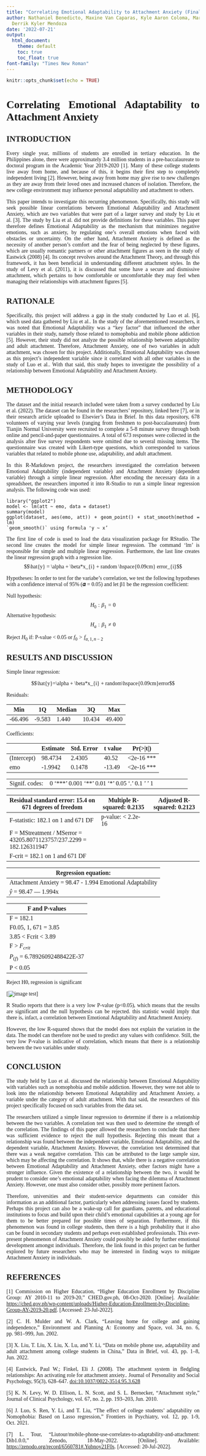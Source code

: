```yaml
---
title: "Correlating Emotional Adaptability to Attachment Anxiety (Final Project)"
author: Nathaniel Benedicto, Maxine Van Caparas, Kyle Aaron Coloma, Marco Luis Coros,
  Derrik Kyler Mendoza
date: '2022-07-21'
output: 
  html_document:
    theme: default
    toc: true
    toc_float: true
font-family: "Times New Roman"
---
```


```r
knitr::opts_chunk$set(echo = TRUE)
```

```{=html}
<style>
body {
text-align: justify;
font-family: "Times New Roman";
}
</style>
```
# Correlating Emotional Adaptability to Attachment Anxiety

## **INTRODUCTION**

Every single year, millions of students are enrolled in tertiary education. In the Philippines alone, there were approximately 3.4 million students in a pre-baccalaureate to doctoral program in the Academic Year 2019-2020 [1]. Many of these college students live away from home, and because of this, it begins their first step to completely independent living [2]. However, being away from home may give rise to new challenges as they are away from their loved ones and increased chances of isolation. Therefore, the new college environment may influence personal adaptability and attachment to others.

This paper intends to investigate this recurring phenomenon. Specifically, this study will seek possible linear correlations between Emotional Adaptability and Attachment Anxiety, which are two variables that were part of a larger survey and study by Liu et al. [3]. The study by Liu et al. did not provide definitions for these variables. This paper therefore defines Emotional Adaptability as the mechanism that minimizes negative emotions, such as anxiety, by regulating one's overall emotions when faced with obstacles or uncertainty. On the other hand, Attachment Anxiety is defined as the necessity of another person's comfort and the fear of being neglected by these figures, which are usually romantic partners or other attachment figures as seen in the study of Eastwick (2008) [4]. Its concept revolves around the Attachment Theory, and through this framework, it has been beneficial in understanding different attachment styles. In the study of Levy et al. (2011), it is discussed that some have a secure and dismissive attachment, which pertains to how comfortable or uncomfortable they may feel when managing their relationships with attachment figures [5].

## **RATIONALE**

Specifically, this project will address a gap in the study conducted by Luo et al. [6], which used data gathered by Liu et al.. In the study of the aforementioned researchers, it was noted that Emotional Adaptability was a "key factor" that influenced the other variables in their study, namely those related to nomophobia and mobile phone addiction [5]. However, their study did not analyze the possible relationship between adaptability and adult attachment. Therefore, Attachment Anxiety, one of two variables in adult attachment, was chosen for this project. Additionally, Emotional Adaptability was chosen as this project's independent variable since it correlated with all other variables in the study of Luo et al.. With that said, this study hopes to investigate the possibility of a relationship between Emotional Adaptability and Attachment Anxiety.

## **METHODOLOGY**

The dataset and the initial research included were taken from a survey conducted by Liu et al. (2022). The dataset can be found in the researchers' repository, linked here [7], or in their research article uploaded to Elsevier's Data in Brief. In this data repository, 678 volunteers of varying year levels (ranging from freshmen to post-baccalaureates) from Tianjin Normal University were recruited to complete a 5-8 minute survey through both online and pencil-and-paper questionnaires. A total of 673 responses were collected in the analysis after five survey respondents were omitted due to several missing items. The questionnaire was created with Likert-type questions, which corresponded to various variables that related to mobile phone use, adaptability, and adult attachment.

In this R-Markdown project, the researchers investigated the correlation between Emotional Adaptability (independent variable) and Attachment Anxiety (dependent variable) through a simple linear regression. After encoding the necessary data in a spreadsheet, the researchers imported it into R-Studio to run a simple linear regression analysis. The following code was used:

    library("ggplot2")
    model <- lm(att ~ emo, data = dataset)
    summary(model)
    ggplot(dataset, aes(emo, att)) + geom_point() + stat_smooth(method = lm) 
    `geom_smooth()` using formula 'y ~ x’

The first line of code is used to load the data visualization package for RStudio. The second line creates the model for simple linear regression. The command 'lm' is responsible for simple and multiple linear regression. Furthermore, the last line creates the linear regression graph with a regression line. $$\hat{y} =  \alpha +  \beta*x_{i} + random \hspace{0.09cm} error_{i}$$

Hypotheses: In order to test for the variabe's correlation, we test the following hypotheses with a confidence interval of 95% (𝜶 = 0.05) and let β1 be the regression coefficient:

Null hypothesis: $$H_{0}: \beta_{1} = 0$$ Alternative hypothesis: $$H_{a}: \beta_{1} \neq 0$$

Reject $H_{0}$ if: P-value \< 0.05 or $f_{0} > f_{\alpha, 1, n-2}$

## **RESULTS AND DISCUSSION**

Simple linear regression:

$$\hat{y}=\alpha + \beta*x_{i} + random\hspace{0.09cm}error$$

Residuals:

| Min     | 1Q     | Median | 3Q     | Max    |
|---------|--------|--------|--------|--------|
| -66.496 | -9.583 | 1.440  | 10.434 | 49.400 |

Coefficients:

|             | Estimate | Std. Error | t value | Pr(\>\|t\|)    |
|-------------|----------|------------|---------|----------------|
| (Intercept) | 98.4734  | 2.4305     | 40.52   | \<2e-16 \*\*\* |
| emo         | -1.9942  | 0.1478     | -13.49  | \<2e-16 \*\*\* |

|                |                                                      |
|----------------|------------------------------------------------------|
| Signif. codes: | 0 '\*\*\*' 0.001 '\*\*' 0.01 '\*' 0.05 '.' 0.1 ' ' 1 |

| Residual standard error: 15.4 on 671 degrees of freedom               | Multiple R-squared: 0.2135 | Adjusted R-squared: 0.2123 |
|----------------------------------|-------------------|-------------------|
| F-statistic: 182.1 on 1 and 671 DF                                    | p-value: \< 2.2e-16        |                            |
| F = MStreatment / MSerror = 43205.8071123757/237.2299 = 182.126311947 |                            |                            |
| F-crit = 182.1 on 1 and 671 DF                                        |                            |                            |

| Regression equation:                                      |
|-----------------------------------------------------------|
| Attachment Anxiety = 98.47 - 1.994 Emotional Adaptability |
| $\hat{y}$ = 98.47 --- 1.994x                              |

| F and P-values                   |
|----------------------------------|
| F = 182.1                        |
| F0.05, 1, 671 = 3.85             |
| 3.85 \< Fcrit \< 3.89            |
| F \> $F_{crit}$                  |
| $P_{(f)}$ = 6.78926092488422E-37 |
| P \< 0.05                        |

Reject H0, regression is significant

[![image test](https://i.postimg.cc/Bn0Xr9bQ/regressionline.png)]

R Studio reports that there is a very low P-value (p\<0.05), which means that the results are significant and the null hypothesis can be rejected. this statistic would imply that there is, infact, a correlation between Emotional Adaptability and Attachment Anxiety.

However, the low R-squared shows that the model does not explain the variation in the data. The model can therefore not be used to predict any values with confidence. Still, the very low P-value is indicative of correlation, which means that there is a relationship between the two variables under study.

## **CONCLUSION**

The study held by Luo et al. discussed the relationship between Emotional Adaptability with variables such as nomophobia and mobile addiction. However, they were not able to look into the relationship between Emotional Adaptability and Attachment Anxiety, a variable under the category of adult attachment. With that said, the researchers of this project specifically focused on such variables from the data set.

The researchers utilized a simple linear regression to determine if there is a relationship between the two variables. A correlation test was then used to determine the strength of the correlation. The findings of this paper allowed the researchers to conclude that there was sufficient evidence to reject the null hypothesis. Rejecting this meant that a relationship was found between the independent variable, Emotional Adaptability, and the dependent variable, Attachment Anxiety. However, the correlation test determined that there was a weak negative correlation. This can be attributed to the large sample size, which may be affecting the correlation. It shows that, while there is a negative correlation between Emotional Adaptability and Attachment Anxiety, other factors might have a stronger influence. Given the existence of a relationship between the two, it would be prudent to consider one's emotional adaptability when facing the dilemma of Attachment Anxiety. However, one must also consider other, possibly more pertinent factors.

Therefore, universities and their student-service departments can consider this information as an additional factor, particularly when addressing issues faced by students. Perhaps this project can also be a wake-up call for guardians, parents, and educational institutions to focus and build upon their child's emotional capabilities at a young age for them to be better prepared for possible times of separation. Furthermore, if this phenomenon was found in college students, then there is a high probability that it also can be found in secondary students and perhaps even established professionals. This ever-present phenomenon of Attachment Anxiety could possibly be aided by further emotional development amongst individuals. Therefore, the link found in this project can be further explored by future researchers who may be interested in finding ways to mitigate Attachment Anxiety in individuals.

## **REFERENCES**

[1] Commission on Higher Education, "Higher Education Enrollment by Discipline Group: AY 2010-11 to 2019-20," CHED.gov.ph, 08-Oct-2020. [Online]. Available: <https://ched.gov.ph/wp-content/uploads/Higher-Education-Enrollment-by-Discipline-Group-AY-2019-20.pdf>. [Accessed: 23-Jul-2022].

[2] C. H. Mulder and W. A. Clark, "Leaving home for college and gaining independence," Environment and Planning A: Economy and Space, vol. 34, no. 6, pp. 981--999, Jun. 2002.

[3] X. Liu, T. Liu, X. Liu, X. Lu, and Y. Li, "Data on mobile phone use, adaptability and adult attachment among college students in China," Data in Brief, vol. 43, pp. 1--8, Jun. 2022.

[4] Eastwick, Paul W.; Finkel, Eli J. (2008). The attachment system in fledgling relationships: An activating role for attachment anxiety.. Journal of Personality and Social Psychology, 95(3), 628--647. <doi:10.1037/0022-3514.95.3.628>

[5] K. N. Levy, W. D. Ellison, L. N. Scott, and S. L. Bernecker, "Attachment style," Journal of Clinical Psychology, vol. 67, no. 2, pp. 193--203, Jun. 2010.

[6] J. Luo, S. Ren, Y. Li, and T. Liu, "The effect of college students' adaptability on Nomophobia: Based on Lasso regression," Frontiers in Psychiatry, vol. 12, pp. 1-9, Oct. 2021.

[7] L. Tour, "Liutour/mobile-phone-use-correlates-to-adaptability-and-attachment: Dib1.0.0," Zenodo, 18-May-2022. [Online]. Available: <https://zenodo.org/record/6560781#.Yqbnoy21F0s>. [Accessed: 20-Jul-2022].
